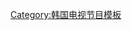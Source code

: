 {{Navbox
|name = Roommate
|title = [[SBS株式會社|SBS]] - [[Roommate]]
|state = {{{state|autocollapse}}}
|listclass = hlist
|titlestyle = background:#EEBB8E
|groupstyle = background:#EEBB8E
|group1 = 节目成员
|list1 = {{Navbox subgroup
|groupstyle = background:#EEBB8E
|group1 = 第一季
|list1 = 
* [[李棟旭]]
* [[Chanyeol|朴灿烈]]
* [[洪洙賢]]
* [[申成宇]]
* [[李素拉|李笑羅]]
* [[曹世镐]]
* [[林珍兒|Nana]]
* [[宋佳妍]]
* [[徐康俊]]
* [[朴敏雨]]
* [[朴春]]
|group2 = 第二季
|list2 = 
* [[李棟旭]]
* [[曹世镐]]
* [[徐康俊]]
* [[朴敏雨]]
* [[林珍兒|Nana]]
* [[朴俊亨]]
* [[大谷亮平]]
* [[王嘉爾|Jackson]]
* [[李國主]]
* [[裴宗玉]]
* [[珊妮 (少女時代)|Sunny]]
* [[許齡智]]
}}
|group2 = 相关条目
|list2 = 
* [[SBS株式會社|SBS]]
* [[星期天真好]]
}}
<noinclude>
{{collapsible option}}
[[Category:韩国电视节目模板]]
</noinclude>